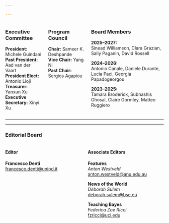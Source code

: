 ```yaml
---

---
```


::: {.columns}
:::: {.column width="50%"}
### Executive Committee

**President:** Michele Guindani  
**Past President:** Aad van der Vaart  
**President Elect:** Antonio Lioji   
**Treasurer:** Yanxun Xu  
**Executive Secretary:** Xinyi Xu  
::::

:::: {.column width="50%"}
### Program Council

**Chair:** Sameer K. Deshpande  
**Vice Chair:** Yang Ni  
**Past Chair:** Sergios Agapiou
::::

:::: {.column width="100%"}
### Board Members

**2025–2027:**  
Sinead Williamson, Clara Grazian, Sally Paganin, David Rossell

**2024–2026:**  
Antonio Canale, Daniele Durante, Lucia Paci, Georgia Papadogeorgou  

**2023–2025:**  
Tamara Broderick, Subhashis Ghosal, Claire Gormley, Matteo Ruggiero  

::::
:::

---

---

### Editorial Board

::: {.columns}
:::: {.column width="50%"}

#### Editor  
**Francesco Denti**  
[francesco.denti@unipd.it](mailto:francesco.denti@unipd.it)

::::

:::: {.column width="50%"}

#### Associate Editors  

**Features**  
*Anton Westveld*  
[anton.westveld@anu.edu.au](mailto:anton.westveld@anu.edu.au)  

**News of the World**  
*Déborah Sulem*  
[deborah.sulem@bse.eu](mailto:deborah.sulem@bse.eu)  

**Teaching Bayes**  
*Federica Zoe Ricci*  
[fzricci@uci.edu](mailto:fzricci@uci.edu)  

::::

:::



